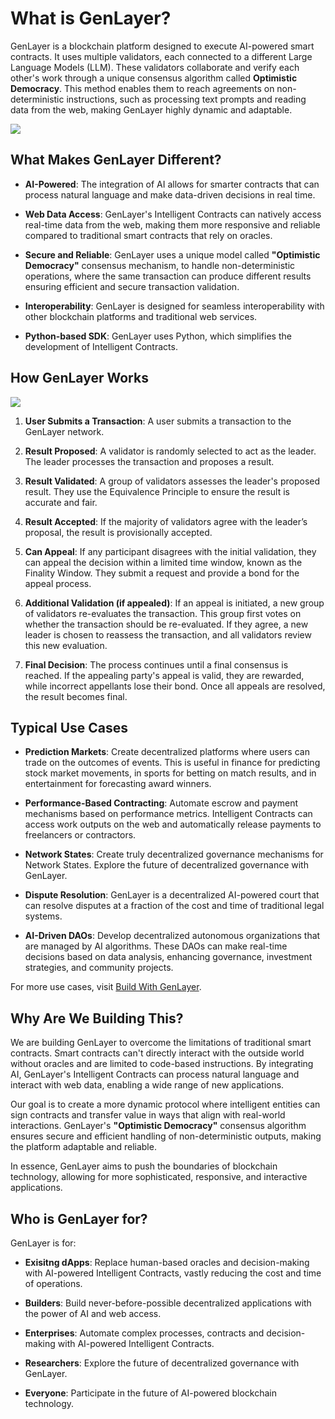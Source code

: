 # What is GenLayer?
GenLayer is a blockchain platform designed to execute AI-powered smart contracts. It uses multiple validators, each connected to a different Large Language Models (LLM). These validators collaborate and verify each other's work through a unique consensus algorithm called **Optimistic Democracy**. This method enables them to reach agreements on non-deterministic instructions, such as processing text prompts and reading data from the web, making GenLayer highly dynamic and adaptable.


![](/evolution.jpeg)

## What Makes GenLayer Different?

- **AI-Powered**: The integration of AI allows for smarter contracts that can process natural language and make data-driven decisions in real time. 

- **Web Data Access**: GenLayer's Intelligent Contracts can natively access real-time data from the web, making them more responsive and reliable compared to traditional smart contracts that rely on oracles.

- **Secure and Reliable**: GenLayer uses a unique model called **"Optimistic Democracy"** consensus mechanism, to handle non-deterministic operations, where the same transaction can produce different results ensuring efficient and secure transaction validation.

- **Interoperability**: GenLayer is designed for seamless interoperability with other blockchain platforms and traditional web services.

- **Python-based SDK**: GenLayer uses Python, which simplifies the development of Intelligent Contracts.

## How GenLayer Works

![](/genlayer-works.png)

1. **User Submits a Transaction**: A user submits a transaction to the GenLayer network.

2. **Result Proposed**: A validator is randomly selected to act as the leader. The leader processes the transaction and proposes a result.

3. **Result Validated**: A group of validators assesses the leader's proposed result. They use the Equivalence Principle to ensure the result is accurate and fair.

4. **Result Accepted**: If the majority of validators agree with the leader’s proposal, the result is provisionally accepted.

5. **Can Appeal**: If any participant disagrees with the initial validation, they can appeal the decision within a limited time window, known as the Finality Window. They submit a request and provide a bond for the appeal process.

6. **Additional Validation (if appealed)**: If an appeal is initiated, a new group of validators re-evaluates the transaction. This group first votes on whether the transaction should be re-evaluated. If they agree, a new leader is chosen to reassess the transaction, and all validators review this new evaluation.

7. **Final Decision**: The process continues until a final consensus is reached. If the appealing party's appeal is valid, they are rewarded, while incorrect appellants lose their bond. Once all appeals are resolved, the result becomes final.

## Typical Use Cases

- **Prediction Markets**: Create decentralized platforms where users can trade on the outcomes of events. This is useful in finance for predicting stock market movements, in sports for betting on match results, and in entertainment for forecasting award winners.

- **Performance-Based Contracting**: Automate escrow and payment mechanisms based on performance metrics. Intelligent Contracts can access work outputs on the web and automatically release payments to freelancers or contractors.
   
- **Network States**: Create truly decentralized governance mechanisms for Network States. Explore the future of decentralized governance with GenLayer.
  
- **Dispute Resolution**: GenLayer is a decentralized AI-powered court that can resolve disputes at a fraction of the cost and time of traditional legal systems.
  
- **AI-Driven DAOs**: Develop decentralized autonomous organizations that are managed by AI algorithms. These DAOs can make real-time decisions based on data analysis, enhancing governance, investment strategies, and community projects.

For more use cases, visit [Build With GenLayer](https://docs.genlayer.com/build-with-genlayer/ideas).

## Why Are We Building This?

We are building GenLayer to overcome the limitations of traditional smart contracts. Smart contracts can't directly interact with the outside world without oracles and are limited to code-based instructions. By integrating AI, GenLayer's Intelligent Contracts can process natural language and interact with web data, enabling a wide range of new applications.

Our goal is to create a more dynamic protocol where intelligent entities can sign contracts and transfer value in ways that align with real-world interactions. GenLayer's **"Optimistic Democracy"** consensus algorithm ensures secure and efficient handling of non-deterministic outputs, making the platform adaptable and reliable.

In essence, GenLayer aims to push the boundaries of blockchain technology, allowing for more sophisticated, responsive, and interactive applications.

## Who is GenLayer for?

GenLayer is for:

- **Exisitng dApps**: Replace human-based oracles and decision-making with AI-powered Intelligent Contracts, vastly reducing the cost and time of operations.

- **Builders**: Build never-before-possible decentralized applications with the power of AI and web access.

- **Enterprises**: Automate complex processes, contracts and decision-making with AI-powered Intelligent Contracts.

- **Researchers**: Explore the future of decentralized governance with GenLayer.

- **Everyone**: Participate in the future of AI-powered blockchain technology.
